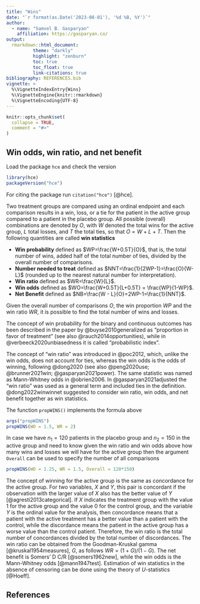 ```yaml
---
title: "Wins"
date: "`r format(as.Date('2023-08-01'), '%d %B, %Y')`"
author:
  - name: "Samvel B. Gasparyan"
    affiliation: https://gasparyan.co/
output:
  rmarkdown::html_document:
          theme: "darkly"
          highlight: "zenburn"
          toc: true
          toc_float: true
          link-citations: true 
bibliography: REFERENCES.bib
vignette: >
  %\VignetteIndexEntry{Wins}
  %\VignetteEngine{knitr::rmarkdown}
  %\VignetteEncoding{UTF-8}
---
```


```r
knitr::opts_chunk$set(
  collapse = TRUE,
  comment = "#>"
)
```

## Win odds, win ratio, and net benefit

Load the package `hce` and check the version

```r
library(hce)
packageVersion("hce")
```


For citing the package run `citation("hce")` [@hce].

Two treatment groups are compared using an ordinal endpoint and each comparison results in a win, loss, or a tie for the patient in the active group compared to a patient in the placebo group. All possible (overall) combinations are denoted by $O$, with $W$ denoted the total wins for the active group, $L$ total losses, and $T$ the total ties, so that $O=W+L+T.$ Then the following quantities are called **win statistics**

- **Win probability** defined as $WP=\frac{W+0.5T}{O}$, that is, the total number of wins, added half of the total number of ties, divided by the overall number of comparisons.
- **Number needed to treat** defined as $NNT=\frac{1}{2WP-1}=\frac{O}{W-L}$ (rounded up to the nearest natural number for interpretation).
- **Win ratio** defined as $WR=\frac{W}{L}$.
- **Win odds** defined as $WO=\frac{W+0.5T}{L+0.5T} = \frac{WP}{1-WP}$.
- **Net Benefit** defined as $NB=\frac{W - L}{O}=2WP-1=\frac{1}{NNT}$.

Given the overall number of comparisons $O,$ the win proportion $WP$ and the win ratio $WR$, it is possible to find the total number of wins and losses. 
\begin{align*}
&L = O*\frac{2WP-1}{WR-1},\nonumber\\
&W = WR*L = WR*O*\frac{2WP-1}{WR-1},\nonumber\\
&T=O-W-L = O*\left[1 - (WR+1)\frac{2WP-1}{WR-1}\right].
\end{align*}


The concept of win probability for the binary and continuous outcomes has been described in the paper by @buyse2010generalized as "proportion in favor of treatment" (see also @rauch2014opportunities), while in @verbeeck2020unbiasedness it is called "probabilistic index".

The concept of "win ratio" was introduced in @poc2012, which, unlike the win odds, does not account for ties, whereas the win odds is the odds of winning, following @dong2020 (see also @peng2020use; @brunner2021win; @gasparyan2021power). The same statistic was named as Mann-Whitney odds in @obrien2006. In @gasparyan2021adjusted the "win ratio" was used as a general term and included ties in the definition. @dong2022winwinnet suggested to consider win ratio, win odds, and net benefit together as win statistics.

The function `propWINS()` implements the formula above

```r
args("propWINS")
propWINS(WO = 1.5, WR = 2)
```

In case we have $n_1=120$ patients in the placebo group and $n_2=150$ in the active group and need to know given the win ratio and win odds above how many wins and losses we will have for the active group then the argument `Overall` can be used to specify the number of all comparisons

```r
propWINS(WO = 1.25, WR = 1.5, Overall = 120*150)
```


The concept of winning for the active group is the same as concordance for the active group. For two variables, $X$ and $Y,$ this pair is concordant if the observation with the larger value of $X$ also has the better value of $Y$ [@agresti2013categorical]. If $X$ indicates the treatment group with the value 1 for the active group and the value 0 for the control group, and the variable $Y$ is the ordinal value for the analysis, then concordance means that a patient with the active treatment has a better value than a patient with the control, while the discordance means the patient in the active group has a worse value than the control patient. Therefore, the win ratio is the total number of concordances divided by the total number of discordances. The win ratio can be obtained from the Goodman-Kruskal gamma [@kruskal1954measures], $G$, as follows $WR=(1+G)/(1-G)$. The net benefit is  Somers' D C/R [@somers1962new], while the win odds is the Mann-Whitney odds [@mann1947test]. Estimation of win statistics in the absence of censoring can be done using the theory of *U*-statistics [@Hoeff].

## References

